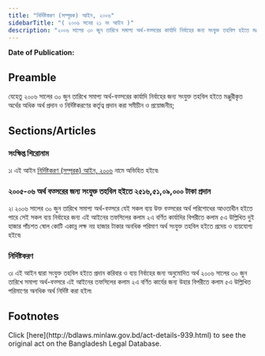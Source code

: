 ```yaml
---
title: "নির্দিষ্টকরণ (সম্পূরক) আইন, ২০০৬"
sidebarTitle: "( ২০০৬ সনের ২১ নং আইন )"
description: "২০০৬ সালের ৩০ জুন তারিখে সমাপ্য অর্থ-বত্সরের কার্যাদি নির্বাহের জন্য সংযুক্ত তহবিল হইতে মঞ্জুরীকৃত অর্থের অধিক অর্থ প্রদান ও নির্দিষ্টকরণের কর্তৃত্ব প্রদানের জন্য প্রণীত আইন"
---
```


**Date of Publication:**

## Preamble

যেহেতু ২০০৬ সালের ৩০ জুন তারিখে সমাপ্য অর্থ-বত্সরের কার্যাদি নির্বাহের জন্য সংযুক্ত তহবিল হইতে মঞ্জুরীকৃত অর্থের অধিক অর্থ প্রদান ও নির্দিষ্টকরণের কর্তৃত্ব প্রদান করা সমীচীন ও প্রয়োজনীয়;

## Sections/Articles

### সংক্ষিপ্ত শিরোনাম

১৷ এই আইন [নির্দিষ্টকরণ (সম্পূরক) আইন, ২০০৬](/act-941.html "নির্দিষ্টকরণ (সম্পূরক) আইন, ২০০৬") নামে অভিহিত হইবে৷

### ২০০৫-০৬ অর্থ বত্সরের জন্য সংযুক্ত তহবিল হইতে ২৫১৬,৫১,০৯,০০০ টাকা প্রদান

২৷ ২০০৬ সালের ৩০ জুন তারিখে সমাপ্য অর্থ-বত্সরে যেই সকল ব্যয় উক্ত বত্সরের অর্থ পরিশোধের আওতাধীন হইতে পারে সেই সকল ব্যয় নির্বাহের জন্য এই আইনের তফসিলের কলাম ২এ বর্ণিত কার্যাদির বিপরীতে কলাম ৫এ উল্লিখিত দুই হাজার পাঁচশত ষোল কোটি একান্ন লক্ষ নয় হাজার টাকার অনধিক পরিমাণ অর্থ সংযুক্ত তহবিল হইতে প্রদেয় ও ব্যয়যোগ্য হইবে৷

### নির্দিষ্টকরণ

৩৷ এই আইন দ্বারা সংযুক্ত তহবিল হইতে প্রদান করিবার ও ব্যয় নির্বাহের জন্য অনুমোদিত অর্থ ২০০৬ সালের ৩০ জুন তারিখে সমাপ্য অর্থ-বত্সরে এই আইনের তফসিলের কলাম ২এ বর্ণিত কার্যের জন্য উহার বিপরীতে কলাম ৫এ উল্লিখিত পরিমাণের অনধিক অর্থ নির্দিষ্ট করা হইল৷

## Footnotes

<Note>
  Click [here](http://bdlaws.minlaw.gov.bd/act-details-939.html) to see the original act on the Bangladesh Legal Database.
</Note>
